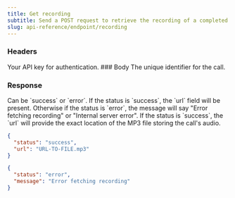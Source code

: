 ```yaml
---
title: Get recording
subtitle: Send a POST request to retrieve the recording of a completed phone call
slug: api-reference/endpoint/recording
---
```



### Headers

<ParamField header="authorization" type="string" required>
  Your API key for authentication.
</ParamField>
### Body

<ParamField body="call_id" type="string" required>
  The unique identifier for the call.
</ParamField>

### Response

<ResponseField name="status" type="string">
  Can be `success` or `error`.
</ResponseField>

<ResponseField name="message" type="string">
  If the status is `success`, the `url` field will be present.
  Otherwise if the status is `error`, the message will say "Error fetching recording" or "Internal server error".
</ResponseField>

<ResponseField name="url" type="string">
  If the status is `success`, the `url` will provide the exact location of the MP3 file storing the call's audio.
</ResponseField>

<ResponseExample>

```json Success response
{
  "status": "success",
  "url": "URL-TO-FILE.mp3"
}
```

```json Error response
{
  "status": "error",
  "message": "Error fetching recording"
}
```

</ResponseExample>









